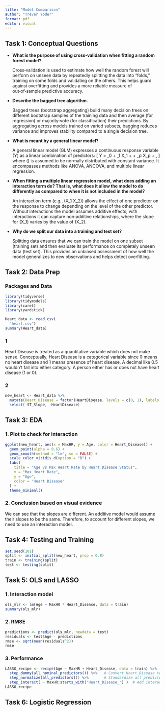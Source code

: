 ```yaml
---
title: "Model Comparison"
author: "Trever Yoder"
format: pdf
editor: visual
---
```


## Task 1: Conceptual Questions

-   **What is the purpose of using cross-validation when fitting a random forest model?**

    Cross‑validation is used to estimate how well the random forest will perform on unseen data by repeatedly splitting the data into “folds,” training on some folds and validating on the others. This helps guard against overfitting and provides a more reliable measure of out‑of‑sample predictive accuracy.

-   **Describe the bagged tree algorithm.**

    Bagged trees (bootstrap aggregating) build many decision trees on different bootstrap samples of the training data and then average (for regression) or majority‑vote (for classification) their predictions. By aggregating across models trained on varied subsets, bagging reduces variance and improves stability compared to a single decision tree.

-   **What is meant by a general linear model?**

    A general linear model (GLM) expresses a continuous response variable (Y) as a linear combination of predictors: \[ Y = \beta\_0 + \beta\_1 X_1 + \cdots + \beta\_p X_p + \varepsilon, \] where (\varepsilon) is assumed to be normally distributed with constant variance. It encompasses methods like ANOVA, ANCOVA, and multiple linear regression.

-   **When fitting a multiple linear regression model, what does adding an interaction term do? That is, what does it allow the model to do differently as compared to when it is not included in the model?**

    An interaction term (e.g., (X_1 \times X_2)) allows the effect of one predictor on the response to change depending on the level of the other predictor. Without interactions the model assumes additive effects; with interactions it can capture non‑additive relationships, where the slope for (X_1) varies by the value of (X_2).

-   **Why do we split our data into a training and test set?**

    Splitting data ensures that we can train the model on one subset (training set) and then evaluate its performance on completely unseen data (test set). This provides an unbiased assessment of how well the model generalizes to new observations and helps detect overfitting.

## Task 2: Data Prep

### Packages and Data

```r
library(tidyverse)
library(tidymodels)
library(caret)
library(yardstick)

Heart_data <- read_csv(
  "heart.csv") 
summary(Heart_data)
```

### 1

Heart Disease is treated as a quantitative variable which does not make sense. Conceptually, Heart Disease is a categorical variable since 0 means no heart disease and 1 means presence of heart disease. A decimal like 0.5 wouldn't fall into either category. A person either has or does not have heart disease (1 or 0).

### 2

```r
new_heart <- Heart_data %>%
  mutate(Heart_Disease = factor(HeartDisease, levels = c(0, 1), labels = c("No", "Yes"))) %>%
  select(-ST_Slope, -HeartDisease)
```

## Task 3: EDA

### 1. Plot to check for interaction

```r
ggplot(new_heart, aes(x = MaxHR, y = Age, color = Heart_Disease)) +
  geom_point(alpha = 0.6) +
  geom_smooth(method = "lm", se = FALSE) +
  scale_color_viridis_d(option = "D") +
  labs(
    title = "Age vs Max Heart Rate by Heart Disease Status",
    x = "Max Heart Rate",
    y = "Age",
    color = "Heart Disease"
  ) +
  theme_minimal()
```

### 2. Conclusion based on visual evidence

We can see that the slopes are different. An additive model would assume their slopes to be the same. Therefore, to account for different slopes, we need to use an interaction model.

## Task 4: Testing and Training

```r
set.seed(101)
split <- initial_split(new_heart, prop = 0.8)
train <- training(split)
test <- testing(split)
```

## Task 5: OLS and LASSO

### 1. Interaction model

```r
ols_mlr <- lm(Age ~ MaxHR * Heart_Disease, data = train)
summary(ols_mlr)
```

### 2. RMSE

```r
predictions <- predict(ols_mlr, newdata = test)
residuals <- test$Age - predictions
rmse <- sqrt(mean(residuals^2))
rmse
```

### 3. Performance

```r
LASSO_recipe <- recipe(Age ~ MaxHR + Heart_Disease, data = train) %>%
  step_dummy(all_nominal_predictors()) %>%   # Convert Heart_Disease to dummy vars
  step_normalize(all_predictors()) %>%       # Standardize all predictors
  step_interact( ~ MaxHR:starts_with("Heart_Disease_") )  # Add interaction terms
LASSO_recipe
```


## Task 6: Logistic Regression

```r

```
